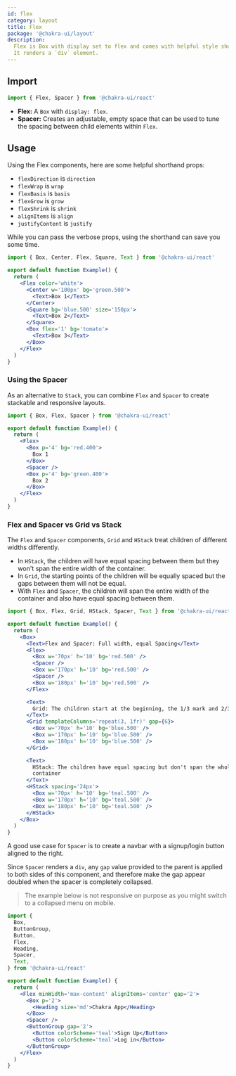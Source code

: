 ---
id: flex
category: layout
title: Flex
package: '@chakra-ui/layout'
description:
  Flex is Box with display set to flex and comes with helpful style shorthand.
  It renders a `div` element.
---

## Import

```js
import { Flex, Spacer } from '@chakra-ui/react'
```

- **Flex:** A `Box` with `display: flex`.
- **Spacer:** Creates an adjustable, empty space that can be used to tune the
  spacing between child elements within `Flex`.

## Usage

Using the Flex components, here are some helpful shorthand props:

- `flexDirection` is `direction`
- `flexWrap` is `wrap`
- `flexBasis` is `basis`
- `flexGrow` is `grow`
- `flexShrink` is `shrink`
- `alignItems` is `align`
- `justifyContent` is `justify`

While you can pass the verbose props, using the shorthand can save you some
time.

```jsx
import { Box, Center, Flex, Square, Text } from '@chakra-ui/react'

export default function Example() {
  return (
    <Flex color='white'>
      <Center w='100px' bg='green.500'>
        <Text>Box 1</Text>
      </Center>
      <Square bg='blue.500' size='150px'>
        <Text>Box 2</Text>
      </Square>
      <Box flex='1' bg='tomato'>
        <Text>Box 3</Text>
      </Box>
    </Flex>
  )
}
```

### Using the Spacer

As an alternative to `Stack`, you can combine `Flex` and `Spacer` to create
stackable and responsive layouts.

```jsx
import { Box, Flex, Spacer } from '@chakra-ui/react'

export default function Example() {
  return (
    <Flex>
      <Box p='4' bg='red.400'>
        Box 1
      </Box>
      <Spacer />
      <Box p='4' bg='green.400'>
        Box 2
      </Box>
    </Flex>
  )
}
```

### Flex and Spacer vs Grid vs Stack

The `Flex` and `Spacer` components, `Grid` and `HStack` treat children of
different widths differently.

- In `HStack`, the children will have equal spacing between them but they won't
  span the entire width of the container.
- In `Grid`, the starting points of the children will be equally spaced but the
  gaps between them will not be equal.
- With `Flex` and `Spacer`, the children will span the entire width of the
  container and also have equal spacing between them.

```jsx
import { Box, Flex, Grid, HStack, Spacer, Text } from '@chakra-ui/react'

export default function Example() {
  return (
    <Box>
      <Text>Flex and Spacer: Full width, equal Spacing</Text>
      <Flex>
        <Box w='70px' h='10' bg='red.500' />
        <Spacer />
        <Box w='170px' h='10' bg='red.500' />
        <Spacer />
        <Box w='180px' h='10' bg='red.500' />
      </Flex>

      <Text>
        Grid: The children start at the beginning, the 1/3 mark and 2/3 mark
      </Text>
      <Grid templateColumns='repeat(3, 1fr)' gap={6}>
        <Box w='70px' h='10' bg='blue.500' />
        <Box w='170px' h='10' bg='blue.500' />
        <Box w='180px' h='10' bg='blue.500' />
      </Grid>

      <Text>
        HStack: The children have equal spacing but don't span the whole
        container
      </Text>
      <HStack spacing='24px'>
        <Box w='70px' h='10' bg='teal.500' />
        <Box w='170px' h='10' bg='teal.500' />
        <Box w='180px' h='10' bg='teal.500' />
      </HStack>
    </Box>
  )
}
```

A good use case for `Spacer` is to create a navbar with a signup/login button
aligned to the right.

Since `Spacer` renders a `div`, any `gap` value provided to the parent is
applied to both sides of this component, and therefore make the gap appear
doubled when the spacer is completely collapsed.

> The example below is not responsive on purpose as you might switch to a
> collapsed menu on mobile.

```jsx
import {
  Box,
  ButtonGroup,
  Button,
  Flex,
  Heading,
  Spacer,
  Text,
} from '@chakra-ui/react'

export default function Example() {
  return (
    <Flex minWidth='max-content' alignItems='center' gap='2'>
      <Box p='2'>
        <Heading size='md'>Chakra App</Heading>
      </Box>
      <Spacer />
      <ButtonGroup gap='2'>
        <Button colorScheme='teal'>Sign Up</Button>
        <Button colorScheme='teal'>Log in</Button>
      </ButtonGroup>
    </Flex>
  )
}
```
